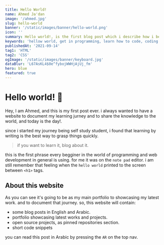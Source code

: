 ```yaml
---
title: Hello World!
name: Ahmed Ja'dan
image: '/ahmed.jpg'
slug: hello-world
banner: '/static/images/banner/hello-world.png'
icon: ''
summary: Hello world!, is the first blog post which i describe how i become a frontend web developer.
keywords: 'hellow world, get in programming, learn how to code, coding for the first time'
publishedAt: '2021-09-14'
tag1: 'HTML'
tag2: 'CSS'
ogImage: '/static/images/banner/keyboard.jpg'
dataBlur: 'L67AsKL4$0e^fybojWWHjAjUj_fm'
hero: blue
featured: true
---
```


# Hello world! 👋

Hey, I am Ahmed, and this is my first post ever. i always wanted to have a website to document my learning jurney and to share the knowledge to the world, and today is the day!.

since i started my journey being self study student, i found that learning by writing is the best way to grasp things quickly.

> if you want to learn it, blog about it.

this is the first phrase every begginer in the world of programming and web development in general is using. for me it was on the `note pad` editor. i am still remember that feeling when the `hello world` printed to the screen between `<h1>` tags.

## About this website

As you can see it's going to be as my main portfolio to showcasing my latest work. and to document that journey.
so, this website will contain:

<Notes text="here is the info text about the article" />

- some blog posts in English and Arabic.
- portfolio showcasing latest works and projects.
- open source projects, as pinned repositories section.
- short code snippets

you can read this post in Arabic by pressing the `AR` on the top nav.
